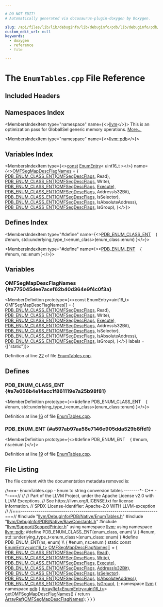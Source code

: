 ```yaml
---

# DO NOT EDIT!
# Automatically generated via docusaurus-plugin-doxygen by Doxygen.

slug: /api/files/lib/lib/debuginfo/lib/debuginfo/pdb/lib/debuginfo/pdb/native/enumtables-cpp
custom_edit_url: null
keywords:
  - doxygen
  - reference
  - file

---
```





# The `EnumTables.cpp` File Reference

<DoxygenPage pluginConfig={pluginConfig}>



## Included Headers

<IncludesList>
<IncludesListItem
  filePath="llvm/DebugInfo/PDB/Native/EnumTables.h"
  permalink="/docs/api/files/include/include/llvm/include/llvm/debuginfo/include/llvm/debuginfo/pdb/include/llvm/debuginfo/pdb/native/enumtables-h"
  isLocal="true" />
<IncludesListItem
  filePath="llvm/DebugInfo/PDB/Native/RawConstants.h"
  permalink="/docs/api/files/include/include/llvm/include/llvm/debuginfo/include/llvm/debuginfo/pdb/include/llvm/debuginfo/pdb/native/rawconstants-h"
  isLocal="true" />
<IncludesListItem
  filePath="llvm/Support/ScopedPrinter.h"
  permalink="/docs/api/files/include/include/llvm/include/llvm/support/scopedprinter-h"
  isLocal="true" />
</IncludesList>

## Namespaces Index

<MembersIndex>

<MembersIndexItem
  type="namespace"
  name={<><a href="/docs/api/namespaces/llvm">llvm</a></>}>
This is an optimization pass for GlobalISel generic memory operations. <a href="/docs/api/namespaces/llvm/#details">More...</a>
</MembersIndexItem>

<MembersIndexItem
  type="namespace"
  name={<><a href="/docs/api/namespaces/llvm/pdb">llvm::pdb</a></>}>
</MembersIndexItem>

</MembersIndex>

## Variables Index

<MembersIndex>

<MembersIndexItem
  type={<><a href="/docs/api/files/lib/lib/target/lib/target/aarch64/aarch64promoteconstant-cpp/#a90f8350fecae261c25be85d38b451bff">const</a> <a href="/docs/api/structs/llvm/enumentry">EnumEntry</a>&lt; uint16&#95;t &gt;</>}
  name={<><a href="#a775045dee7acef62b40d364e9f4c0f3a">OMFSegMapDescFlagNames</a> = &#123;
    <a href="#a7e056b4e14acc1f861119e7a25b98f81">PDB&#95;ENUM&#95;CLASS&#95;ENT</a>(<a href="/docs/api/namespaces/llvm/pdb/#a39ee700138913a49bc90faf2c1db0b9b">OMFSegDescFlags</a>, Read),
    <a href="#a7e056b4e14acc1f861119e7a25b98f81">PDB&#95;ENUM&#95;CLASS&#95;ENT</a>(<a href="/docs/api/namespaces/llvm/pdb/#a39ee700138913a49bc90faf2c1db0b9b">OMFSegDescFlags</a>, Write),
    <a href="#a7e056b4e14acc1f861119e7a25b98f81">PDB&#95;ENUM&#95;CLASS&#95;ENT</a>(<a href="/docs/api/namespaces/llvm/pdb/#a39ee700138913a49bc90faf2c1db0b9b">OMFSegDescFlags</a>, <a href="/docs/api/files/lib/lib/support/program-cpp/#a3cc4767a85e498eea6b41bfbbdb4d2e9">Execute</a>),
    <a href="#a7e056b4e14acc1f861119e7a25b98f81">PDB&#95;ENUM&#95;CLASS&#95;ENT</a>(<a href="/docs/api/namespaces/llvm/pdb/#a39ee700138913a49bc90faf2c1db0b9b">OMFSegDescFlags</a>, AddressIs32Bit),
    <a href="#a7e056b4e14acc1f861119e7a25b98f81">PDB&#95;ENUM&#95;CLASS&#95;ENT</a>(<a href="/docs/api/namespaces/llvm/pdb/#a39ee700138913a49bc90faf2c1db0b9b">OMFSegDescFlags</a>, IsSelector),
    <a href="#a7e056b4e14acc1f861119e7a25b98f81">PDB&#95;ENUM&#95;CLASS&#95;ENT</a>(<a href="/docs/api/namespaces/llvm/pdb/#a39ee700138913a49bc90faf2c1db0b9b">OMFSegDescFlags</a>, IsAbsoluteAddress),
    <a href="#a7e056b4e14acc1f861119e7a25b98f81">PDB&#95;ENUM&#95;CLASS&#95;ENT</a>(<a href="/docs/api/namespaces/llvm/pdb/#a39ee700138913a49bc90faf2c1db0b9b">OMFSegDescFlags</a>, IsGroup),
&#125;</>}>
</MembersIndexItem>

</MembersIndex>

## Defines Index

<MembersIndex>

<MembersIndexItem
  type="#define"
  name={<><a href="#a7e056b4e14acc1f861119e7a25b98f81">PDB&#95;ENUM&#95;CLASS&#95;ENT</a>&nbsp;&nbsp;&nbsp;  &#123; #enum, std::underlying&#95;type&#95;t&lt;enum&#95;class&gt;(enum&#95;class::enum) &#125;</>}>
</MembersIndexItem>

<MembersIndexItem
  type="#define"
  name={<><a href="#a597ab97aa58e7146e905dda529b8ffd1">PDB&#95;ENUM&#95;ENT</a>&nbsp;&nbsp;&nbsp;  &#123; #enum, ns::enum &#125;</>}>
</MembersIndexItem>

</MembersIndex>


<SectionDefinition>

## Variables

### OMFSegMapDescFlagNames {#a775045dee7acef62b40d364e9f4c0f3a}

<MemberDefinition
  prototype={<>const EnumEntry&lt;uint16&#95;t&gt; OMFSegMapDescFlagNames&#91;&#93; = &#123;
    <a href="#a7e056b4e14acc1f861119e7a25b98f81">PDB&#95;ENUM&#95;CLASS&#95;ENT</a>(<a href="/docs/api/namespaces/llvm/pdb/#a39ee700138913a49bc90faf2c1db0b9b">OMFSegDescFlags</a>, Read),
    <a href="#a7e056b4e14acc1f861119e7a25b98f81">PDB&#95;ENUM&#95;CLASS&#95;ENT</a>(<a href="/docs/api/namespaces/llvm/pdb/#a39ee700138913a49bc90faf2c1db0b9b">OMFSegDescFlags</a>, Write),
    <a href="#a7e056b4e14acc1f861119e7a25b98f81">PDB&#95;ENUM&#95;CLASS&#95;ENT</a>(<a href="/docs/api/namespaces/llvm/pdb/#a39ee700138913a49bc90faf2c1db0b9b">OMFSegDescFlags</a>, <a href="/docs/api/files/lib/lib/support/program-cpp/#a3cc4767a85e498eea6b41bfbbdb4d2e9">Execute</a>),
    <a href="#a7e056b4e14acc1f861119e7a25b98f81">PDB&#95;ENUM&#95;CLASS&#95;ENT</a>(<a href="/docs/api/namespaces/llvm/pdb/#a39ee700138913a49bc90faf2c1db0b9b">OMFSegDescFlags</a>, AddressIs32Bit),
    <a href="#a7e056b4e14acc1f861119e7a25b98f81">PDB&#95;ENUM&#95;CLASS&#95;ENT</a>(<a href="/docs/api/namespaces/llvm/pdb/#a39ee700138913a49bc90faf2c1db0b9b">OMFSegDescFlags</a>, IsSelector),
    <a href="#a7e056b4e14acc1f861119e7a25b98f81">PDB&#95;ENUM&#95;CLASS&#95;ENT</a>(<a href="/docs/api/namespaces/llvm/pdb/#a39ee700138913a49bc90faf2c1db0b9b">OMFSegDescFlags</a>, IsAbsoluteAddress),
    <a href="#a7e056b4e14acc1f861119e7a25b98f81">PDB&#95;ENUM&#95;CLASS&#95;ENT</a>(<a href="/docs/api/namespaces/llvm/pdb/#a39ee700138913a49bc90faf2c1db0b9b">OMFSegDescFlags</a>, IsGroup),
&#125;</>}
  labels = {["static"]}>

Definition at line <a href="#l00022">22</a> of file <a href="/docs/api/files/lib/lib/debuginfo/lib/debuginfo/pdb/lib/debuginfo/pdb/native/enumtables-cpp">EnumTables.cpp</a>.
</MemberDefinition>

</SectionDefinition>

<SectionDefinition>

## Defines

### PDB&#95;ENUM&#95;CLASS&#95;ENT {#a7e056b4e14acc1f861119e7a25b98f81}

<MemberDefinition
  prototype={<>#define PDB&#95;ENUM&#95;CLASS&#95;ENT&nbsp;&nbsp;&nbsp;  &#123; #enum, std::underlying&#95;type&#95;t&lt;enum&#95;class&gt;(enum&#95;class::enum) &#125;</>}>

Definition at line <a href="#l00016">16</a> of file <a href="/docs/api/files/lib/lib/debuginfo/lib/debuginfo/pdb/lib/debuginfo/pdb/native/enumtables-cpp">EnumTables.cpp</a>.
</MemberDefinition>

### PDB&#95;ENUM&#95;ENT {#a597ab97aa58e7146e905dda529b8ffd1}

<MemberDefinition
  prototype={<>#define PDB&#95;ENUM&#95;ENT&nbsp;&nbsp;&nbsp;  &#123; #enum, ns::enum &#125;</>}>

Definition at line <a href="#l00019">19</a> of file <a href="/docs/api/files/lib/lib/debuginfo/lib/debuginfo/pdb/lib/debuginfo/pdb/native/enumtables-cpp">EnumTables.cpp</a>.
</MemberDefinition>

</SectionDefinition>

## File Listing

The file content with the documentation metadata removed is:

<ProgramListing>

<Link id="l00001" /><CodeLine lineNumber="1"><Highlight kind="comment">//===- EnumTables.cpp - Enum to string conversion tables --------&#42;- C++ -&#42;-===//</Highlight><Highlight kind="normal"></Highlight></CodeLine>
<Link id="l00002" /><CodeLine lineNumber="2"><Highlight kind="normal"></Highlight><Highlight kind="comment">//</Highlight><Highlight kind="normal"></Highlight></CodeLine>
<Link id="l00003" /><CodeLine lineNumber="3"><Highlight kind="normal"></Highlight><Highlight kind="comment">// Part of the LLVM Project, under the Apache License v2.0 with LLVM Exceptions.</Highlight><Highlight kind="normal"></Highlight></CodeLine>
<Link id="l00004" /><CodeLine lineNumber="4"><Highlight kind="normal"></Highlight><Highlight kind="comment">// See https://llvm.org/LICENSE.txt for license information.</Highlight><Highlight kind="normal"></Highlight></CodeLine>
<Link id="l00005" /><CodeLine lineNumber="5"><Highlight kind="normal"></Highlight><Highlight kind="comment">// SPDX-License-Identifier: Apache-2.0 WITH LLVM-exception</Highlight><Highlight kind="normal"></Highlight></CodeLine>
<Link id="l00006" /><CodeLine lineNumber="6"><Highlight kind="normal"></Highlight><Highlight kind="comment">//</Highlight><Highlight kind="normal"></Highlight></CodeLine>
<Link id="l00007" /><CodeLine lineNumber="7"><Highlight kind="normal"></Highlight><Highlight kind="comment">//===----------------------------------------------------------------------===//</Highlight><Highlight kind="normal"></Highlight></CodeLine>
<Link id="l00008" /><CodeLine lineNumber="8"><Highlight kind="normal"></Highlight></CodeLine>
<Link id="l00009" /><CodeLine lineNumber="9"><Highlight kind="normal"></Highlight><Highlight kind="preprocessor">#include &quot;<a href="/docs/api/files/include/include/llvm/include/llvm/debuginfo/include/llvm/debuginfo/pdb/include/llvm/debuginfo/pdb/native/enumtables-h">llvm/DebugInfo/PDB/Native/EnumTables.h</a>&quot;</Highlight><Highlight kind="normal"></Highlight></CodeLine>
<Link id="l00010" /><CodeLine lineNumber="10"><Highlight kind="normal"></Highlight><Highlight kind="preprocessor">#include &quot;<a href="/docs/api/files/include/include/llvm/include/llvm/debuginfo/include/llvm/debuginfo/pdb/include/llvm/debuginfo/pdb/native/rawconstants-h">llvm/DebugInfo/PDB/Native/RawConstants.h</a>&quot;</Highlight><Highlight kind="normal"></Highlight></CodeLine>
<Link id="l00011" /><CodeLine lineNumber="11"><Highlight kind="normal"></Highlight><Highlight kind="preprocessor">#include &quot;<a href="/docs/api/files/include/include/llvm/include/llvm/support/scopedprinter-h">llvm/Support/ScopedPrinter.h</a>&quot;</Highlight><Highlight kind="normal"></Highlight></CodeLine>
<Link id="l00012" /><CodeLine lineNumber="12"><Highlight kind="normal"></Highlight></CodeLine>
<Link id="l00013" /><CodeLine lineNumber="13"><Highlight kind="normal"></Highlight><Highlight kind="keyword">using namespace </Highlight><Highlight kind="normal"><a href="/docs/api/namespaces/llvm">llvm</a>;</Highlight></CodeLine>
<Link id="l00014" /><CodeLine lineNumber="14"><Highlight kind="normal"></Highlight><Highlight kind="keyword">using namespace </Highlight><Highlight kind="normal"><a href="/docs/api/namespaces/llvm/pdb">llvm::pdb</a>;</Highlight></CodeLine>
<Link id="l00015" /><CodeLine lineNumber="15"><Highlight kind="normal"></Highlight></CodeLine>
<Link id="l00016" /><CodeLine lineNumber="16" lineLink="#a7e056b4e14acc1f861119e7a25b98f81"><Highlight kind="normal"></Highlight><Highlight kind="preprocessor">#define PDB&#95;ENUM&#95;CLASS&#95;ENT(enum&#95;class, enum)                                   \\</Highlight></CodeLine>
<Link id="l00017" /><CodeLine lineNumber="17"><Highlight kind="preprocessor">  &#123; #enum, std::underlying&#95;type&#95;t&lt;enum&#95;class&gt;(enum&#95;class::enum) &#125;</Highlight><Highlight kind="normal"></Highlight></CodeLine>
<Link id="l00018" /><CodeLine lineNumber="18"><Highlight kind="normal"></Highlight></CodeLine>
<Link id="l00019" /><CodeLine lineNumber="19" lineLink="#a597ab97aa58e7146e905dda529b8ffd1"><Highlight kind="normal"></Highlight><Highlight kind="preprocessor">#define PDB&#95;ENUM&#95;ENT(ns, enum)                                                 \\</Highlight></CodeLine>
<Link id="l00020" /><CodeLine lineNumber="20"><Highlight kind="preprocessor">  &#123; #enum, ns::enum &#125;</Highlight><Highlight kind="normal"></Highlight></CodeLine>
<Link id="l00021" /><CodeLine lineNumber="21"><Highlight kind="normal"></Highlight></CodeLine>
<Link id="l00022" /><CodeLine lineNumber="22" lineLink="#a775045dee7acef62b40d364e9f4c0f3a"><Highlight kind="normal"></Highlight><Highlight kind="keyword">static</Highlight><Highlight kind="normal"> </Highlight><Highlight kind="keyword">const</Highlight><Highlight kind="normal"> <a href="/docs/api/structs/llvm/enumentry">EnumEntry&lt;uint16&#95;t&gt;</a> <a href="#a775045dee7acef62b40d364e9f4c0f3a">OMFSegMapDescFlagNames</a>&#91;&#93; = &#123;</Highlight></CodeLine>
<Link id="l00023" /><CodeLine lineNumber="23"><Highlight kind="normal">    <a href="#a7e056b4e14acc1f861119e7a25b98f81">PDB&#95;ENUM&#95;CLASS&#95;ENT</a>(<a href="/docs/api/namespaces/llvm/pdb/#a39ee700138913a49bc90faf2c1db0b9b">OMFSegDescFlags</a>, <a href="/docs/api/namespaces/llvm/#a171c000a87a56f9b4c9b4e3f43c5facfa33af1aad55fa136e2ab54409f4b4891f">Read</a>),</Highlight></CodeLine>
<Link id="l00024" /><CodeLine lineNumber="24"><Highlight kind="normal">    <a href="#a7e056b4e14acc1f861119e7a25b98f81">PDB&#95;ENUM&#95;CLASS&#95;ENT</a>(<a href="/docs/api/namespaces/llvm/pdb/#a39ee700138913a49bc90faf2c1db0b9b">OMFSegDescFlags</a>, <a href="/docs/api/namespaces/llvm/#a171c000a87a56f9b4c9b4e3f43c5facfa738b693496ce85aba70051f0aa8722bd">Write</a>),</Highlight></CodeLine>
<Link id="l00025" /><CodeLine lineNumber="25"><Highlight kind="normal">    <a href="#a7e056b4e14acc1f861119e7a25b98f81">PDB&#95;ENUM&#95;CLASS&#95;ENT</a>(<a href="/docs/api/namespaces/llvm/pdb/#a39ee700138913a49bc90faf2c1db0b9b">OMFSegDescFlags</a>, <a href="/docs/api/files/lib/lib/support/program-cpp/#a3cc4767a85e498eea6b41bfbbdb4d2e9">Execute</a>),</Highlight></CodeLine>
<Link id="l00026" /><CodeLine lineNumber="26"><Highlight kind="normal">    <a href="#a7e056b4e14acc1f861119e7a25b98f81">PDB&#95;ENUM&#95;CLASS&#95;ENT</a>(<a href="/docs/api/namespaces/llvm/pdb/#a39ee700138913a49bc90faf2c1db0b9b">OMFSegDescFlags</a>, <a href="/docs/api/namespaces/llvm/pdb/#a39ee700138913a49bc90faf2c1db0b9ba12640bca518ac6f51d59d626f72a51f2">AddressIs32Bit</a>),</Highlight></CodeLine>
<Link id="l00027" /><CodeLine lineNumber="27"><Highlight kind="normal">    <a href="#a7e056b4e14acc1f861119e7a25b98f81">PDB&#95;ENUM&#95;CLASS&#95;ENT</a>(<a href="/docs/api/namespaces/llvm/pdb/#a39ee700138913a49bc90faf2c1db0b9b">OMFSegDescFlags</a>, <a href="/docs/api/namespaces/llvm/pdb/#a39ee700138913a49bc90faf2c1db0b9bab2865e8fee77da79e0b04f082effd84d">IsSelector</a>),</Highlight></CodeLine>
<Link id="l00028" /><CodeLine lineNumber="28"><Highlight kind="normal">    <a href="#a7e056b4e14acc1f861119e7a25b98f81">PDB&#95;ENUM&#95;CLASS&#95;ENT</a>(<a href="/docs/api/namespaces/llvm/pdb/#a39ee700138913a49bc90faf2c1db0b9b">OMFSegDescFlags</a>, <a href="/docs/api/namespaces/llvm/pdb/#a39ee700138913a49bc90faf2c1db0b9ba11ea5c423e13a5f526358f2def771e1b">IsAbsoluteAddress</a>),</Highlight></CodeLine>
<Link id="l00029" /><CodeLine lineNumber="29"><Highlight kind="normal">    <a href="#a7e056b4e14acc1f861119e7a25b98f81">PDB&#95;ENUM&#95;CLASS&#95;ENT</a>(<a href="/docs/api/namespaces/llvm/pdb/#a39ee700138913a49bc90faf2c1db0b9b">OMFSegDescFlags</a>, <a href="/docs/api/namespaces/llvm/pdb/#a39ee700138913a49bc90faf2c1db0b9ba3318338bc748c9ce695ffda72a8d6112">IsGroup</a>),</Highlight></CodeLine>
<Link id="l00030" /><CodeLine lineNumber="30"><Highlight kind="normal">&#125;;</Highlight></CodeLine>
<Link id="l00031" /><CodeLine lineNumber="31"><Highlight kind="normal"></Highlight></CodeLine>
<Link id="l00032" /><CodeLine lineNumber="32"><Highlight kind="normal"></Highlight><Highlight kind="keyword">namespace </Highlight><Highlight kind="normal"><a href="/docs/api/namespaces/llvm">llvm</a> &#123;</Highlight></CodeLine>
<Link id="l00033" /><CodeLine lineNumber="33"><Highlight kind="normal"></Highlight><Highlight kind="keyword">namespace </Highlight><Highlight kind="normal"><a href="/docs/api/namespaces/llvm/pdb">pdb</a> &#123;</Highlight></CodeLine>
<Link id="l00034" /><CodeLine lineNumber="34" lineLink="/docs/api/namespaces/llvm/pdb/#aa09217ff0c27f62d91ae4c196d66cb14"><Highlight kind="normal"><a href="/docs/api/classes/llvm/arrayref">ArrayRef&lt;EnumEntry&lt;uint16&#95;t&gt;</a>&gt; <a href="/docs/api/namespaces/llvm/pdb/#aa09217ff0c27f62d91ae4c196d66cb14">getOMFSegMapDescFlagNames</a>() &#123;</Highlight></CodeLine>
<Link id="l00035" /><CodeLine lineNumber="35"><Highlight kind="normal">  </Highlight><Highlight kind="keywordflow">return</Highlight><Highlight kind="normal"> <a href="/docs/api/namespaces/llvm/#ab9c6b351507d3c0730f4290919d43a12">ArrayRef</a>(<a href="#a775045dee7acef62b40d364e9f4c0f3a">OMFSegMapDescFlagNames</a>);</Highlight></CodeLine>
<Link id="l00036" /><CodeLine lineNumber="36"><Highlight kind="normal">&#125;</Highlight></CodeLine>
<Link id="l00037" /><CodeLine lineNumber="37"><Highlight kind="normal">&#125;</Highlight></CodeLine>
<Link id="l00038" /><CodeLine lineNumber="38"><Highlight kind="normal">&#125;</Highlight></CodeLine>

</ProgramListing>


</DoxygenPage>
